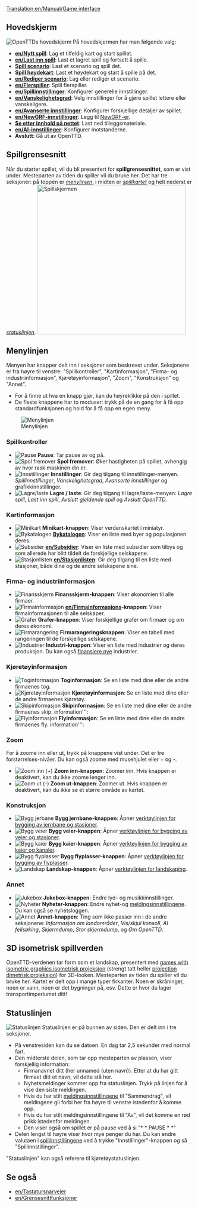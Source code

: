 [[Translation:en/Manual/Game interface]]
{{en/Manual/Navigation}}
==Hovedskjerm==
[[File:no/Manual/Mainscreen.png|frame|center|OpenTTDs hovedskjerm]]
På hovedskjermen har man følgende valg:
* '''[[en/Nytt spill]]''': Lag et tilfeldig kart og start spillet.
* '''[[en/Last inn spill]]''': Last et lagret spill og fortsett å spille.
* '''[[no/Scenario|Spill scenario]]''': Last et scenario og spill det.
* '''[[en/Høydekart|Spill høydekart]]''': Last et høydekart og start å spille på det.
* '''[[en/Rediger scenario]]''': Lag eller redigér et scenario.
* '''[[en/Flerspiller]]''': Spill flerspiller.
* '''[[en/Spillinnstillinger]]''': Konfigurer generelle innstillinger.
* '''[[en/Vanskelighetsgrad]]''': Velg innstillinger for å gjøre spillet lettere eller vanskeligere.
* '''[[en/Avanserte innstillinger]]''': Konfigurer forskjellige detaljer av spillet.
* '''[[en/NewGRF-innstillinger]]''': Legg til [[no/NewGRF|NewGRF-er]].
* '''[[en/Nettinnhold|Se etter innhold på nettet]]''': Last ned tilleggsmateriale.
* '''[[en/AI-innstillinger]]''': Konfigurer motstanderne. 
* '''Avslutt''': Gå ut av OpenTTD.

==Spillgrensesnitt==
Når du starter spillet, vil du bli presentert for '''spillgrensesnittet''', som er vist under. Mesteparten av tiden du spiller vil du bruke her. Det har tre seksjoner: på toppen er ''[[#menylinjen|menylinjen]]'', i midten er ''[[#3d-isometrisk-spillverden|spillkartet]]'' og helt nederst er ''[[#statuslinjen|statuslinjen]]''.
[[File:en/Manual/Interface.png|thumb|none|400px|Spillskjermen]]

==Menylinjen==
Menyen har knapper delt inn i seksjoner som beskrevet under. Seksjonene er fra høyre til venstre: "Spillkontroller", "Kartinformasjon", "Firma- og industriinformasjon", Kjøretøyinformasjon", "Zoom", "Konstruksjon" og "Annet".
* For å finne ut hva en knapp gjør, kan du høyreklikke på den i spillet.
* De fleste knappene har to moduser: trykk på de en gang for å få opp standardfunksjonen og hold for å få opp en egen meny.

[[File:en/Manual html 2bcbc8d0.png|none|frame|Menylinjen]]

===Spillkontroller===
*[[File:en/Manual/Manual html m7fd3f2df.png|Pause]] '''Pause''': Tar pause av og på.
*[[File:en/Manual/Manual html m56d46b8f.png|Spol fremover]] '''Spol fremover''': Øker hastigheten på spillet, avhengig av hvor rask maskinen din er.
*[[File:en/Manual/Manual html md7ebe52.png|Innstillinger]] '''Innstillinger''': Gir deg tilgang til innstillinger-menyen. ''Spillinnstillinger'', ''Vanskelighetsgrad'', ''Avanserte innstillinger'' og grafikkinnstillinger.
*[[File:en/Manual/Manual html m3ad9dba5.png|Lagre/laste]] '''Lagre / laste''': Gir deg tilgang til lagre/laste-menyen: ''Lagre spill'', ''Last inn spill'', ''Avslutt gjeldende spill'' og ''Avslutt OpenTTD''.

===Kartinformasjon===
*[[File:en/Manual/Manual html m6cb2b7aa.png|Minikart]] '''Minikart-knappen''': Viser verdenskartet i miniatyr.
*[[File:en/Manual/Manual html m58c015ad.png|Bykatalogen]] '''[[en/Byer|By]]katalogen''': Viser en liste med byer og populasjonen deres.
*[[File:en/Manual/Manual html 54594ccb.png|Subsidier]] '''[[en/Subsidier]]''': Viser en liste med subsidier som tilbys og som allerede har blitt tildelt de forskjellige selskapene.
*[[File:en/Manual/Manual html m791b53c3.png|Stasjonlisten]] '''[[en/Stasjonlisten]]''': Gir deg tilgang til en liste med stasjoner, både dine og de andre selskapene sine.

===Firma- og industriinformasjon===
*[[File:en/Manual/Manual html 63e6566d.png|Finansskjerm]] '''Finansskjerm-knappen''': Viser økonomien til alle firmaer.
*[[File:en/Manual/Manual html 12e20f5b.png|Firmainformasjon]] '''[[en/Firma]]informasjons-knappen''': Viser firmainformasjonen til alle selskaper.
*[[File:en/Manual/Manual html 36354981.png|Grafer]] '''Grafer-knappen''': Viser forskjellige grafer om firmaer og om deres økonomi.
*[[File:en/Manual/Manual html 2a553acb.png|Firmarangering]] '''Firmarangeringsknappen''': Viser en tabell med rangeringen til de forskjellige selskapene.
*[[File:en/Manual/Manual html m4d6ba21e.png|Industrier]] '''Industri-knappen''': Viser en liste med industrier og deres produksjon. Du kan også [[en/Industrier#finansiere-nye-industrier|finansiere nye]] industrier.

===Kjøretøyinformasjon===
*[[File:en/Manual/Manual html m16a497ce.png|Toginformasjon]] '''Toginformasjon''': Se en liste med dine eller de andre firmaenes tog.
*[[File:en/Manual/Manual html m3518e48c.png|Kjøretøyinformasjon]] '''Kjøretøyinformasjon''': Se en liste med dine eller de andre firmaenes kjøretøy.
*[[File:en/Manual/Manual html 53123a33.png|Skipinformasjon]] '''Skipinformasjon''': Se en liste med dine eller de andre firmaenes skip. information''': 
*[[File:en/Manual/Manual html 442702e6.png|Flyinformasjon]] '''Flyinformasjon''': Se en liste med dine eller de andre firmaenes fly. information''': 

===Zoom===
For å zoome inn eller ut, trykk på knappene vist under. Det er tre forstørrelses-nivåer. Du kan også zoome med musehjulet eller + og -. 
*[[File:en/Manual/Manual html 628b2aa3.png|Zoom inn (+)]] '''Zoom inn-knappen''': Zoomer inn. Hvis knappen er deaktivert, kan du ikke zoome lenger inn.
*[[File:en/Manual/Manual html m55168bcb.png|Zoom ut (-)]] '''Zoom ut-knappen''': Zoomer ut. Hvis knappen er deaktivert, kan du ikke se et større område av kartet.

===Konstruksjon===
*[[File:en/Manual/Manual html m772c5b23.png|Bygg jerbane]] '''Bygg jernbane-knappen''': Åpner [[en/Konstruer jernbane|verktøylinjen for bygging av jernbane og stasjoner]].
*[[File:en/Manual/Manual html ma6d6c8c.png|Bygg veier]] '''Bygg veier-knappen''': Åpner [[en/Konstruer veier|verktøylinjen for bygging av veier og stasjoner]].
*[[File:en/Manual/Manual html m2cc0c4cd.png|Bygg kaier]] '''Bygg kaier-knappen''': Åpner [[en/Konstruer kaier|verktøylinjen for bygging av kaier og kanaler]].
*[[File:en/Manual/Manual html 1ae92703.png|Bygg flyplasser]] '''Bygg flyplasser-knappen''': Åpner [[en/Konstruer flyplasser|verktøylinjen for bygging av flyplasser]].
*[[File:en/Manual/Manual html m233f8633.png|Landskap]] '''Landskap-knappen''': Åpner [[en/Landskaping|verktøylinjen for landskaping]].

===Annet===
*[[File:en/Manual/Manual html m6a2249c4.png|Jukebox]] '''Jukebox-knappen''': Endre lyd- og musikkinnstillinger.
*[[File:en/Manual/Manual html 2a55c3aa.png|Nyheter]] '''Nyheter-knappen''': Endre nyhet-og [[en/Meldingsinnstillinger|meldingsinnstillingene]]. Du kan også se nyhetsloggen.
*[[File:en/Manual/Manual html 51cda05b.png|Annet]] '''Annet-knappen''': Ting som ikke passer inn i de andre seksjonene: ''Informasjon om landområder'', ''Vis/skjul konsoll'', ''AI feilsøking'', ''Skjermdump'', ''Stor skjermdump'', og ''Om OpenTTD''.

==3D isometrisk spillverden==
OpenTTD-verdenen tar form som et landskap, presentert med [https://www.wikipedia.org/wiki/Video games with isometric graphics isometrisk projeksjon] (strengt tatt heller [https://www.wikipedia.org/wiki/dimetric projection dimetrisk projeksjon]) for 3D-looken. Mesteparten av tiden du spiller vil du bruke her. Kartet er delt opp i mange typer firkanter. Noen er skråninger, noen er vann, noen er det bygninger på, osv. Dette er hvor du lager transportimperiumet ditt!

==Statuslinjen==
[[File:en/Manual/Status-bar.png|none|frame|Statuslinjen]]
Statuslinjen er på bunnen av siden. Den er delt inn i tre seksjoner. 
*På venstresiden kan du se datoen. En dag tar 2,5 sekunder med normal fart. 
*Den midterste delen, som tar opp mesteparten av plassen, viser forskjellig information:
**Firmanavnet ditt (her unnamed (uten navn)). Etter at du har gitt firmaet ditt et navn, vil dette stå her.
**Nyhetsmeldinger kommer opp fra statuslinjen. Trykk på linjen for å vise den siste meldingen.
**Hvis du har stilt [[en/Meldingsinnstillinger|meldingsinnstillingene]] til "Sammendrag", vil meldingene gli forbi her fra høyre til venstre istedenfor å komme opp.
**Hvis du har stilt meldingsinnstillingene til "Av", vil det komme en rød prikk istedenfor meldingen.
**Den viser også om spillet er på pause ved å si "* * PAUSE * *"
*Delen lengst til høyre viser hvor mye penger du har. Du kan endre valutaen i [[en/Spillinnstillinger|spillinnstillingene]] ved å trykke "Innstillinger"-knappen og så "Spillinnstillinger".

"Statuslinjen" kan også referere til kjøretøystatuslinjen.

==Se også==
* [[en/Tastatursnarveier]]
* [[en/Grensesnittfunksjoner]]